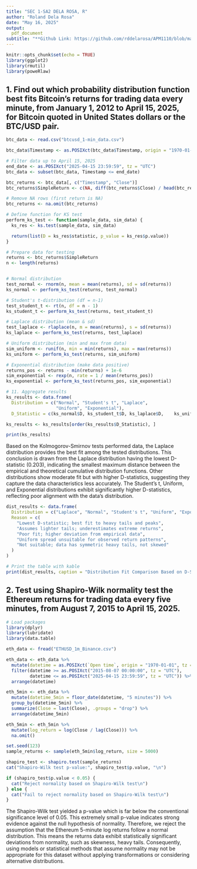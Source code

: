 ---
title: "SEC 1-SA2 DELA ROSA, R"
author: "Roland Dela Rosa"
date: "May 16, 2025"
output:
  pdf_document
subtitle: "**Github Link: https://github.com/rddelarosa/APM1110/blob/main/SA2/SEC_1-SA2_DELA-ROSA%2C-R.md?plain=1**"
---

```{r setup, include=FALSE}
knitr::opts_chunk$set(echo = TRUE)
library(ggplot2)    
library(rmutil)     
library(poweRlaw)
```

## 1. Find out which probability distribution function best fits Bitcoin’s returns for trading data every minute, from January 1, 2012 to April 15, 2025, for Bitcoin quoted in United States dollars or the BTC/USD pair.

```{r}
btc_data <- read.csv("btcusd_1-min_data.csv")

btc_data$Timestamp <- as.POSIXct(btc_data$Timestamp, origin = "1970-01-01", tz = "UTC")

# Filter data up to April 15, 2025
end_date <- as.POSIXct("2025-04-15 23:59:59", tz = "UTC")
btc_data <- subset(btc_data, Timestamp <= end_date)

btc_returns <- btc_data[, c("Timestamp", "Close")]
btc_returns$SimpleReturn <- c(NA, diff(btc_returns$Close) / head(btc_returns$Close, -1))

# Remove NA rows (first return is NA)
btc_returns <- na.omit(btc_returns)

# Define function for KS test
perform_ks_test <- function(sample_data, sim_data) {
  ks_res <- ks.test(sample_data, sim_data)

  return(list(D = ks_res$statistic, p_value = ks_res$p.value))
}

# Prepare data for testing
returns <- btc_returns$SimpleReturn
n <- length(returns)


# Normal distribution
test_normal <- rnorm(n, mean = mean(returns), sd = sd(returns))
ks_normal <- perform_ks_test(returns, test_normal)

# Student's t-distribution (df = n-1)
test_student_t <- rt(n, df = n - 1)
ks_student_t <- perform_ks_test(returns, test_student_t)

# Laplace distribution (mean & sd)
test_laplace <- rlaplace(n, m = mean(returns), s = sd(returns))
ks_laplace <- perform_ks_test(returns, test_laplace)

# Uniform distribution (min and max from data)
sim_uniform <- runif(n, min = min(returns), max = max(returns))
ks_uniform <- perform_ks_test(returns, sim_uniform)

# Exponential distribution (make data positive)
returns_pos <- returns - min(returns) + 1e-6
sim_exponential <- rexp(n, rate = 1 / mean(returns_pos))
ks_exponential <- perform_ks_test(returns_pos, sim_exponential)

# 11. Aggregate results
ks_results <- data.frame(
  Distribution = c("Normal", "Student's t", "Laplace",
                   "Uniform", "Exponential"),
  D_Statistic = c(ks_normal$D, ks_student_t$D, ks_laplace$D,    ks_uniform$D, ks_exponential$D))

ks_results <- ks_results[order(ks_results$D_Statistic), ]

print(ks_results)

```

Based on the Kolmogorov-Smirnov tests performed data, the Laplace distribution provides the best fit among the tested  distributions. This conclusion is drawn from the Laplace distribution having the lowest D-statistic (0.203), indicating the smallest maximum distance between the empirical and theoretical cumulative distribution functions. Other distributions show moderate fit but with higher D-statistics, suggesting they capture the data characteristics less accurately. The Student's t, Uniform, and Exponential distributions exhibit significantly higher D-statistics, reflecting poor alignment with the data’s distribution. 

```{r}
dist_results <- data.frame(
  Distribution = c("Laplace", "Normal", "Student's t", "Uniform", "Exponential"),
  Reason = c(
    "Lowest D-statistic; best fit to heavy tails and peaks",
    "Assumes lighter tails; underestimates extreme returns",
    "Poor fit; higher deviation from empirical data",
    "Uniform spread unsuitable for observed return patterns",
    "Not suitable; data has symmetric heavy tails, not skewed"
  )
)

# Print the table with kable
print(dist_results, caption = "Distribution Fit Comparison Based on D-Statistic")

```


## 2. Test using Shapiro-Wilk normality test the Ethereum returns for trading data every five minutes, from August 7, 2015 to April 15, 2025.

```{r}
# Load packages
library(dplyr)
library(lubridate)
library(data.table)

eth_data <- fread("ETHUSD_1m_Binance.csv")

eth_data <- eth_data %>%
  mutate(datetime = as.POSIXct(`Open time`, origin = "1970-01-01", tz = "UTC")) %>%
  filter(datetime >= as.POSIXct("2015-08-07 00:00:00", tz = "UTC"),
         datetime <= as.POSIXct("2025-04-15 23:59:59", tz = "UTC")) %>%
  arrange(datetime)

eth_5min <- eth_data %>%
  mutate(datetime_5min = floor_date(datetime, "5 minutes")) %>%
  group_by(datetime_5min) %>%
  summarize(Close = last(Close), .groups = "drop") %>%
  arrange(datetime_5min)

eth_5min <- eth_5min %>%
  mutate(log_return = log(Close / lag(Close))) %>%
  na.omit()

set.seed(123)
sample_returns <- sample(eth_5min$log_return, size = 5000)

shapiro_test <- shapiro.test(sample_returns)
cat("Shapiro-Wilk test p-value:", shapiro_test$p.value, "\n")

if (shapiro_test$p.value < 0.05) {
  cat("Reject normality based on Shapiro-Wilk test\n")
} else {
  cat("Fail to reject normality based on Shapiro-Wilk test\n")
}

```
The Shapiro-Wilk test yielded a p-value which is far below the conventional significance level of 0.05. This extremely small p-value indicates strong evidence against the null hypothesis of normality. Therefore, we reject the assumption that the Ethereum 5-minute log returns follow a normal distribution. This means the returns data exhibit statistically significant deviations from normality, such as skewness, heavy tails. Consequently, using models or statistical methods that assume normality may not be appropriate for this dataset without applying transformations or considering alternative distributions.